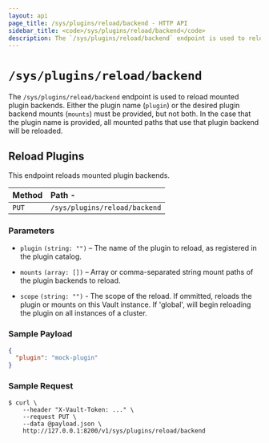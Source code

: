 ```yaml
---
layout: api
page_title: /sys/plugins/reload/backend - HTTP API
sidebar_title: <code>/sys/plugins/reload/backend</code>
description: The `/sys/plugins/reload/backend` endpoint is used to reload plugin backends.
---
```


# `/sys/plugins/reload/backend`

The `/sys/plugins/reload/backend` endpoint is used to reload mounted plugin
backends. Either the plugin name (`plugin`) or the desired plugin backend mounts
(`mounts`) must be provided, but not both. In the case that the plugin name is
provided, all mounted paths that use that plugin backend will be reloaded.

## Reload Plugins

This endpoint reloads mounted plugin backends.

| Method | Path -                        |
| :----- | :---------------------------- |
| `PUT`  | `/sys/plugins/reload/backend` |

### Parameters

- `plugin` `(string: "")` – The name of the plugin to reload, as
  registered in the plugin catalog.

- `mounts` `(array: [])` – Array or comma-separated string mount paths
  of the plugin backends to reload.

- `scope` `(string: "")` - The scope of the reload.  If ommitted, reloads the 
  plugin or mounts on this Vault instance.  If 'global', will begin reloading the 
  plugin on all instances of a cluster.

### Sample Payload

```json
{
  "plugin": "mock-plugin"
}
```

### Sample Request

```shell-session
$ curl \
    --header "X-Vault-Token: ..." \
    --request PUT \
    --data @payload.json \
    http://127.0.0.1:8200/v1/sys/plugins/reload/backend
```
